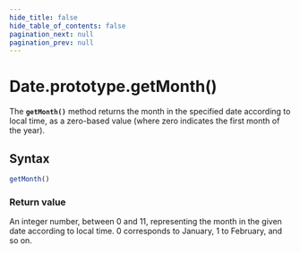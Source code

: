 ```yaml
---
hide_title: false
hide_table_of_contents: false
pagination_next: null
pagination_prev: null
---
```

# Date.prototype.getMonth()

The **`getMonth()`** method returns the month in the specified
date according to local time, as a zero-based value (where zero indicates the first
month of the year).

## Syntax

```js
getMonth()
```

### Return value

An integer number, between 0 and 11, representing the month in the given date according
to local time. 0 corresponds to January, 1 to February, and so on.
